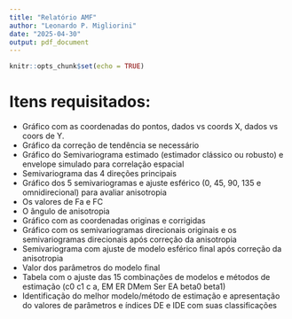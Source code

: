 ```yaml
---
title: "Relatório AMF"
author: "Leonardo P. Migliorini"
date: "2025-04-30"
output: pdf_document
---
```


```r
knitr::opts_chunk$set(echo = TRUE)
```


# Itens requisitados:

- Gráfico com as coordenadas do pontos, dados vs coords X, dados vs coors de Y.         
- Gráfico da correção de tendência se necessário      
- Gráfico do Semivariograma estimado (estimador clássico ou robusto) e envelope simulado para correlação espacial        
- Semivariograma das 4 direções principais        
- Gráfico dos 5 semivariogramas e ajuste esférico (0, 45, 90, 135 e omnidirecional) para avaliar anisotropia       
- Os valores de Fa e FC       
- O ângulo de anisotropia       
- Gráfico com as coordenadas originas e corrigidas        
- Gráfico com os semivariogramas direcionais originais e os semivariogramas direcionais após correção da anisotropia       
- Semivariograma com ajuste de modelo esférico final após correção da anisotropia     
- Valor dos parâmetros do modelo final        
- Tabela com o ajuste das 15 combinações de modelos e métodos de estimação (c0 c1 c a, EM ER DMem Ser EA beta0 beta1)
- Identificação do melhor modelo/método de estimação e apresentação do valores de parâmetros e índices DE e IDE com suas classificações




